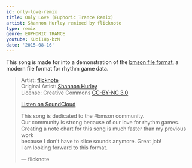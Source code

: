 ```yaml
---
id: only-love-remix
title: Only Love (Euphoric Trance Remix)
artist: Shannon Hurley remixed by flicknote
type: remix
genre: EUPHORIC TRANCE
youtube: KUoi1Hp-bzM
date: '2015-08-16'
---
```


This song is made for into a demonstration of the [bmson file format](https://bmson.nekokan.dyndns.info/),
a modern file format for rhythm game data.

> Artist: [flicknote](https://soundcloud.com/o_ooooo) \
> Original Artist: [Shannon Hurley](http://www.shannonhurley.com/) \
> License: Creative Commons [CC-BY-NC 3.0](http://creativecommons.org/licenses/by-nc/3.0/)
>
> [Listen on SoundCloud](https://soundcloud.com/o_ooooo/only-love)
>
> This song is dedicated to the #bmson community. \
> Our community is strong because of our love for rhythm games. \
> Creating a note chart for this song is much faster than my previous work \
> because I don't have to slice sounds anymore. Great job! \
> I am looking forward to this format.
>
> — flicknote
